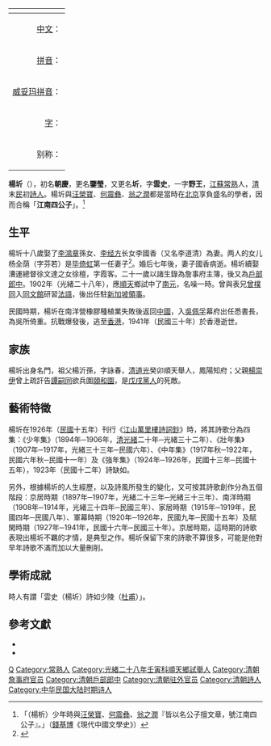 {| cellpadding=3px cellspacing=0px bgcolor=#f7f8ff style="float:right; border:1px solid; margin:5px"
!colspan=2 align=center style="border-top:1px solid"|
|-
|align=right|[[中文|中文]]：||楊圻
|-
|align=right|[[拼音|拼音]]：||Yáng Qí
|-
|align=right|[[威妥玛拼音|威妥玛拼音]]：||Yang² Ch`i²
|-
|align=right|[[表字|字]]：||'''雲史'''<br />'''野王'''
<!--
|-
|align=right valign=top|别称：||
-->
|}

'''楊圻'''（{{bd|1875年||1941年||}}），初名'''朝慶'''，更名'''鑒瑩'''，又更名'''圻'''，字'''雲史'''，一字'''野王'''，[[江蘇|江蘇]][[常熟|常熟]]人，[[清朝|清]]末[[中華民國|民]]初[[詩人|詩人]]。楊圻與[[汪榮寶|汪榮寶]]、[[何震彝|何震彝]]、[[翁之潤|翁之潤]]都是當時在[[北京|北京]]享負盛名的學者，因而合稱「'''江南四公子'''」。<ref>「（楊析）少年時與[[汪榮寶|汪榮寶]]、[[何震彝|何震彝]]、[[翁之潤|翁之潤]]『皆以名公子擅文章，號江南四公子』。」（[[錢基博|錢基博]]《現代中國文學史》）</ref>

== 生平 ==
楊圻十八歲娶了[[李鴻章|李鴻章]]孫女、[[李经方|李经方]]长女李國香（又名李道清）為妻。两人的女儿杨全荫（字芬若）是[[毕倚虹|毕倚虹]]第一任妻子<ref>{{cite book 
|last= 
|first= 
|author =张潆文
|date =2018
|title=《中国文论中的“体”——古代文学理论研究（第四十六辑）》
|chapter=杨全荫与《绾春楼诗话》考辩(附诗话)
|url=https://kns.cnki.net/kcms/detail/detail.aspx?dbcode=CPFD&filename=WXLL201806002033&dbname=CPFDLAST2018
|location= 
|pages =494－510
|publisher= 中国古代文学理论学会（编者）；华东师范大学出版社
|isbn= 
|archiveurl= 
|archivedate= 
|dead-url= 
|quote=芬若之父乃是诗人杨圻，著有《江山万里楼诗钞》；其李道清是李鸿章孙女，著有《饮露词》；芬若少承庭教[……]
|language = Zh-hans}}</ref>{{Rp|498}}。婚后七年後，妻子國香病逝。楊圻續娶漕運總督徐文達之女徐檀，字霞客。二十一歲以諸生錄為詹事府主簿，後又為[[戶部郎中|戶部郎中]]。1902年（光緒二十八年），應[[顺天府|順天]]鄉試中了[[南元|南元]]，名噪一時。曾與表兄[[曾樸同|曾樸同]]入[[同文館|同文館]]研習[[法語|法語]]，後出任駐[[新加坡|新加坡]][[領事|領事]]。

民國時期，楊圻在南洋營橡膠種植業失敗後返回[[中國|中國]]，入[[吳佩孚|吳佩孚]]幕府出任悉書長，為吳所倚重。抗戰爆發後，逃至[[香港|香港]]，1941年（民國三十年）於香港逝世。

== 家族 ==
楊圻出身名門，祖父楊沂孫，字詠春，[[清朝|清]][[道光|道光]]癸卯順天舉人，鳳陽知府；父親[[楊崇伊|楊崇伊]]曾上疏訐告[[譚嗣同|譚嗣同]]欲兵圍[[頤和園|頤和園]]，是[[戊戌變法|戊戌黨人]]的死敵。

== 藝術特徵 ==
楊圻在1926年（[[民國紀元|民國]]十五年）刊行《[[江山萬里樓詩詞鈔|江山萬里樓詩詞鈔]]》時，將其詩歌分為四集：《少年集》（1894年─1906年，[[清|清]][[光緒|光緒]]二十年─光緒三十二年）、《壯年集》（1907年─1917年，光緒三十三年─民國六年）、《中年集》（1917年秋─1922年，民國六年秋─民國十一年）及《強年集》（1924年─1926年，民國十三年─民國十五年），1923年（民國十二年）詩缺如。

另外，根據楊圻的人生經歷，以及詩風所發生的變化，又可按其詩歌創作分為五個階段：京居時期（1897年─1907年，光緒二十三年─光緒三十三年）、南洋時期（1908年─1914年，光緒三十四年─民國三年）、家居時期（1915年─1919年，民國四年─民國八年）、軍幕時期（1920年─1926年，民國九年─民國十五年）及賦閑時期（1927年─1941年，民國十六年─民國三十年）。京居時期，這時期的詩歌表現出楊圻不羈的才情，是典型之作。楊圻保留下來的詩歌不算很多，可能是他對早年詩歌不滿而加以大量刪削。

== 學術成就 ==
時人有謂「雲史（楊圻）詩如少陵（[[杜甫|杜甫]]）」。

== 參考文獻 ==
{{wikisource author}}

{{reflist}}
*{{cite book zh |author= 楊圻|coauthors= |title=江山萬里樓詩詞鈔 |othertitle= |format= |editor=馬衛中、潘虹 |others= |edition= |chapterauthor= |chapter= |chapterformat= |location=上海 |publisher=上海古籍出版社 |date=2003年6月 |pages= |accessdate= |id=ISBN 978-7-5325-3290-2 |doi = |url= |quote = }}
*{{cite book zh |author=丁祖蔭 |coauthors= |title=重修常昭合志·人物志 |othertitle= |format= |editor=常熟市地方誌辦公室 |others= |edition= |chapterauthor= |chapter= |chapterformat= |location=上海 |publisher=上海社會科學院出版社 |date=2002年5月 |pages= |accessdate= |id=ISBN 978-7-80681-024-8 |doi = |url= |quote = }}

{{清季江南四公子}}

{{Authority control}}
{{DEFAULTSORT:Y]}}
[[Category:杨姓|Q]]
[[Category:常熟人|Category:常熟人]]
[[Category:光緒二十八年壬寅科順天鄉試舉人|Category:光緒二十八年壬寅科順天鄉試舉人]]
[[Category:清朝詹事府官员|Category:清朝詹事府官员]]
[[Category:清朝戶部郎中|Category:清朝戶部郎中]]
[[Category:清朝驻外官员|Category:清朝驻外官员]]
[[Category:清朝詩人|Category:清朝詩人]]
[[Category:中华民国大陆时期诗人|Category:中华民国大陆时期诗人]]